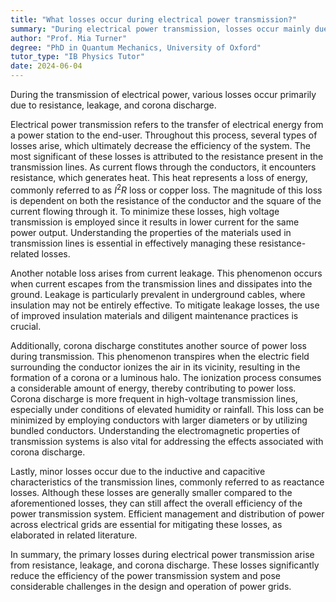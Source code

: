 ```yaml
---
title: "What losses occur during electrical power transmission?"
summary: "During electrical power transmission, losses occur mainly due to resistance, leakage, and corona discharge."
author: "Prof. Mia Turner"
degree: "PhD in Quantum Mechanics, University of Oxford"
tutor_type: "IB Physics Tutor"
date: 2024-06-04
---
```


During the transmission of electrical power, various losses occur primarily due to resistance, leakage, and corona discharge.

Electrical power transmission refers to the transfer of electrical energy from a power station to the end-user. Throughout this process, several types of losses arise, which ultimately decrease the efficiency of the system. The most significant of these losses is attributed to the resistance present in the transmission lines. As current flows through the conductors, it encounters resistance, which generates heat. This heat represents a loss of energy, commonly referred to as $I^2R$ loss or copper loss. The magnitude of this loss is dependent on both the resistance of the conductor and the square of the current flowing through it. To minimize these losses, high voltage transmission is employed since it results in lower current for the same power output. Understanding the properties of the materials used in transmission lines is essential in effectively managing these resistance-related losses.

Another notable loss arises from current leakage. This phenomenon occurs when current escapes from the transmission lines and dissipates into the ground. Leakage is particularly prevalent in underground cables, where insulation may not be entirely effective. To mitigate leakage losses, the use of improved insulation materials and diligent maintenance practices is crucial.

Additionally, corona discharge constitutes another source of power loss during transmission. This phenomenon transpires when the electric field surrounding the conductor ionizes the air in its vicinity, resulting in the formation of a corona or a luminous halo. The ionization process consumes a considerable amount of energy, thereby contributing to power loss. Corona discharge is more frequent in high-voltage transmission lines, especially under conditions of elevated humidity or rainfall. This loss can be minimized by employing conductors with larger diameters or by utilizing bundled conductors. Understanding the electromagnetic properties of transmission systems is also vital for addressing the effects associated with corona discharge.

Lastly, minor losses occur due to the inductive and capacitive characteristics of the transmission lines, commonly referred to as reactance losses. Although these losses are generally smaller compared to the aforementioned losses, they can still affect the overall efficiency of the power transmission system. Efficient management and distribution of power across electrical grids are essential for mitigating these losses, as elaborated in related literature.

In summary, the primary losses during electrical power transmission arise from resistance, leakage, and corona discharge. These losses significantly reduce the efficiency of the power transmission system and pose considerable challenges in the design and operation of power grids.
    
